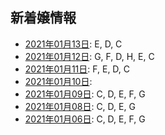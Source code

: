 新着嬢情報
----

- [2021年01月13日](/new/2021-01-13): E, D, C
- [2021年01月12日](/new/2021-01-12): G, F, D, H, E, C
- [2021年01月11日](/new/2021-01-11): F, E, D, C
- [2021年01月10日](/new/2021-01-10): 
- [2021年01月09日](/new/2021-01-09): C, D, E, F, G
- [2021年01月08日](/new/2021-01-08): C, D, E, G
- [2021年01月06日](/new/2021-01-06): C, D, E, F, G
